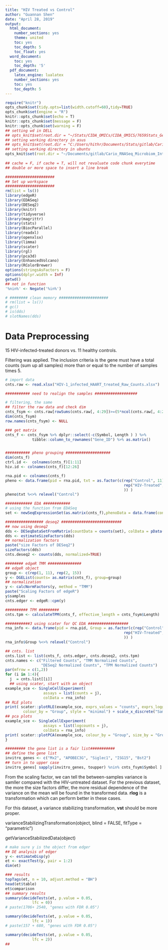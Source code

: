 ```yaml
---
title: "HIV Treated vs Control"
author: "Guannan Shen"
date: "April 28, 2019"
output: 
  html_document:
    number_sections: yes
    theme: united
    toc: yes
    toc_depth: 5
    toc_float: yes
  word_document:
    toc: yes
    toc_depth: '5'
  pdf_document:
    latex_engine: lualatex
    number_sections: yes
    toc: yes
    toc_depth: 5
---
```


```r
require("knitr")
opts_chunk$set(tidy.opts=list(width.cutoff=60),tidy=TRUE)
opts_chunk$set(engine = "R")
knitr::opts_chunk$set(echo = T)
knitr::opts_chunk$set(message = F)
knitr::opts_chunk$set(warning = F)
## setting wd in DELL
## opts_knit$set(root.dir = "~/Stats/CIDA_OMICs/CIDA_OMICS/7659Stats_Genetics/HW5/")
## setting working directory in asus 
## opts_knit$set(root.dir = "C:/Users/hithr/Documents/Stats/gitlab/Cario_RNASeq_Microbiom_Inte/DataRaw/") 
## setting working directory in ubuntu
opts_knit$set(root.dir = "~/Documents/gitlab/Cario_RNASeq_Microbiom_Inte/DataRaw/interferome/")
                                                 
## cache = F, if cache = T, will not revaluate code chunk everytime
## double or more space to insert a line break

```



```r
######################
## Set up workspace
######################
rm(list = ls())
library(edgeR)
library(EDASeq)
library(DESeq2)
library(knitr)
library(tidyverse)
library(magrittr)
library(stats)
library(BiocParallel)
library(readxl)
library(openxlsx)
library(limma)
library(scater)
library(rgl)
library(pca3d)
library(EnhancedVolcano)
library(RColorBrewer)
options(stringsAsFactors = F)
options(dplyr.width = Inf)
getwd()
## not in function
'%nin%' <- Negate('%in%')

# ######## clean memory ######################
# rm(list = ls())
# gc()
# is(dds)
# slotNames(dds)

```

# Data Preprocessing
15 HIV-infected-treated donors vs. 11 healthy controls.  

Filtering was applied. The inclusion criteria is the gene must have a total counts (sum up all samples) more than or equal to the number of samples times 5.  


```r
# import data
cnts.raw <- read.xlsx("HIV-1_infected_HAART_treated_Raw_Counts.xlsx")

########### need to realign the samples ###################

# filtering, the same 
## filter the raw data and check dim
cnts_fsym <- cnts.raw[rowSums(cnts.raw[, 4:29])>=(5*ncol(cnts.raw[, 4:29])), ]
dim(cnts_fsym)
row.names(cnts_fsym) <- NULL

### get matrix
cnts_f <- cnts_fsym %>% dplyr::select(-c(Symbol, Length ) ) %>% 
            tibble::column_to_rownames("Gene_ID") %>% as.matrix()


########### pheno grouping ####################
dim(cnts_f)
ctrl.id <-  colnames(cnts_f)[1:11]
hiv.id <- colnames(cnts_f)[12:26]

rna.pid <- colnames(cnts_f)
pheno <- data.frame(pid = rna.pid, txt = as.factor(c(rep("Control", 11), 
                                                     rep("HIV-Treated", 15)
                                                     )) )
pheno$txt %<>% relevel("Control")

############ EDA ############
# using the function from EDASeq
set <- newSeqExpressionSet(as.matrix(cnts_f),phenoData = data.frame(condition=as.factor(pheno$txt), row.names=colnames(cnts_f)))

################# deseq2 ###########################
## now using deseq2
dds <- DESeqDataSetFromMatrix(countData = counts(set), colData = pData(set),design = ~ condition)
dds <- estimateSizeFactors(dds)
## normalization factors
paste("size Factors of DESeq2")
sizeFactors(dds)
cnts.deseq2 <- counts(dds, normalized=TRUE)

######## edgeR TMM ###############
## edgeR object
group <- c(rep(1, 11), rep(2, 15))
y <- DGEList(counts= as.matrix(cnts_f), group=group)
## normalization 
y <- calcNormFactors(y, method = "TMM")
paste("Scaling Factors of edgeR")
y$samples
cnts.edger <- edgeR::cpm(y)

########## TPM #########
cnts.tpm <- calculateTPM(cnts_f, effective_length = cnts_fsym$Length)

###########3 using scater for QC EDA ##################
rna_info <- data.frame(pid = rna.pid, Group = as.factor(c(rep("Control", 11), 
                                                     rep("HIV-Treated", 15)
                                                     )) )
rna_info$Group %<>% relevel("Control")

## cnts. list
cnts.list <- list(cnts_f, cnts.edger, cnts.deseq2, cnts.tpm)
cnts.names <- c("Filtered Counts", "TMM Normalized Counts",
                "DESeq2 Normalized Counts", "TPM Normalized Counts")
par(mfrow = c(1,2))
for (i in 1:4){
  j  = cnts.list[[i]]
  ## using scater, start with an object
example_sce <- SingleCellExperiment(
                 assays = list(counts = j),
                 colData = rna_info)
## RLE plots
print( scater::plotRLE(example_sce, exprs_values = "counts", exprs_logged = FALSE,
        colour_by = "Group", style = "minimal") + scale_x_discrete("Samples", labels = rna.pid) + labs(caption = paste("RLE Plot:" ,cnts.names[i]) ) )
## pca plots
example_sce <- SingleCellExperiment(
                 assays = list(logcounts = j),
                 colData = rna_info)
print( scater::plotPCA(example_sce, colour_by = "Group", size_by = "Group") + labs(caption = paste(  "PCA Plot:",cnts.names[i]) ))
}

######### the gene list is a fair list###########
## define the gene list 
invitro_genes <- c("Mx2", "APOBEC3G", "Siglec1", "ISG15", "Bst2")
## turn in to upper case
invitro_genes[ sapply(invitro_genes, toupper) %nin% cnts_fsym$Symbol ]

```

From the scaling factor, we can tell the between-samples variance is samller compared with the HIV-untreated dataset. For the previous dataset, the more the size factors differ, the more residual dependence of the variance on the mean will be found in the transformed data. **rlog** is a transformation which can perform better in these cases.  

For this dataset, a variance stabilizing transformation, **vst** should be more proper.  

varianceStabilizingTransformation(object, blind = FALSE, fitType = "parametric")  

getVarianceStabilizedData(object)

```r
# make sure y is the object from edger
## DE analysis of edger
y <- estimateDisp(y)
et <- exactTest(y, pair = 1:2)
dim(et)

### results
topTags(et, n = 10, adjust.method = "BH")
head(et$table)
et$comparison
## summary results
summary(decideTests(et, p.value = 0.05,
            lfc = 0))
# paste(1706+ 2540, "genes with FDR 0.05")

summary(decideTests(et, p.value = 0.05,
            lfc = 1))
# paste(157 + 680, "genes with FDR 0.05")

summary(decideTests(et, p.value = 0.05,
            lfc = 2))
## 

```


